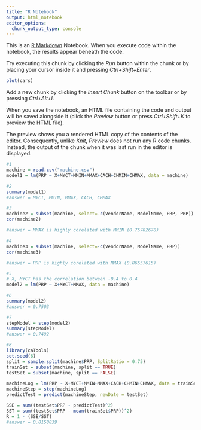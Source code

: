```yaml
---
title: "R Notebook"
output: html_notebook
editor_options: 
  chunk_output_type: console
---
```


This is an [R Markdown](http://rmarkdown.rstudio.com) Notebook. When you execute code within the notebook, the results appear beneath the code. 

Try executing this chunk by clicking the *Run* button within the chunk or by placing your cursor inside it and pressing *Ctrl+Shift+Enter*. 

```r
plot(cars)
```

Add a new chunk by clicking the *Insert Chunk* button on the toolbar or by pressing *Ctrl+Alt+I*.

When you save the notebook, an HTML file containing the code and output will be saved alongside it (click the *Preview* button or press *Ctrl+Shift+K* to preview the HTML file).

The preview shows you a rendered HTML copy of the contents of the editor. Consequently, unlike *Knit*, *Preview* does not run any R code chunks. Instead, the output of the chunk when it was last run in the editor is displayed.


```r
#1
machine = read.csv("machine.csv")
model1 = lm(PRP ~ X+MYCT+MMIN+MMAX+CACH+CHMIN+CHMAX, data = machine)
```

```r
#2
summary(model1)
#answer = MYCT, MMIN, MMAX, CACH, CHMAX
```

```r
#3
machine2 = subset(machine, select=-c(VendorName, ModelName, ERP, PRP))
cor(machine2)

#answer = MMAX is highly corelated with MMIN (0.75782678)
```

```r
#4
machine3 = subset(machine, select=-c(VendorName, ModelName, ERP))
cor(machine3)

#answer = PRP is highly corelated with MMAX (0.86557615)
```

```r
#5
# X, MYCT has the correlation between -0.4 to 0.4
model2 = lm(PRP ~ X+MYCT+MMAX, data = machine)
```

```r
#6
summary(model2)
#answer = 0.7503
```

```r
#7
stepModel = step(model2)
summary(stepModel)
#answer = 0.7492
```

```r
#8
library(caTools)
set.seed(6)
split = sample.split(machine$PRP, SplitRatio = 0.75)
trainSet = subset(machine, split == TRUE)
testSet = subset(machine, split == FALSE)

machineLog = lm(PRP ~ X+MYCT+MMIN+MMAX+CACH+CHMIN+CHMAX, data = trainSet)
machineStep = step(machineLog)
predictTest = predict(machineStep, newDate = testSet)

SSE = sum((testSet$PRP - predictTest)^2)
SST = sum((testSet$PRP - mean(trainSet$PRP))^2)
R = 1 - (SSE/SST)
#answer = 0.8158839
```

